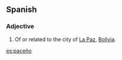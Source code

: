==Spanish==
===Adjective===
{{es-adj|f=paceña}}
# Of or related to the city of [[La Paz]], [[Bolivia]].

[[es:paceño]]